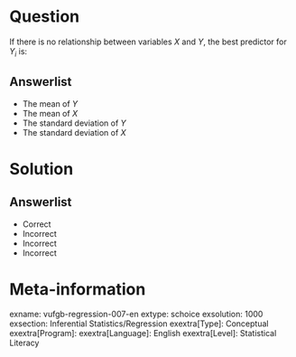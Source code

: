 Question
========

If there is no relationship between variables $X$ and $Y$, the best predictor for $Y_{i}$ is:
  
Answerlist
----------
* The mean of $Y$
* The mean of $X$
* The standard deviation of $Y$
* The standard deviation of $X$

Solution
========

Answerlist
----------
* Correct
* Incorrect
* Incorrect
* Incorrect

Meta-information
================
exname: vufgb-regression-007-en
extype: schoice
exsolution: 1000
exsection: Inferential Statistics/Regression
exextra[Type]: Conceptual
exextra[Program]: 
exextra[Language]: English
exextra[Level]: Statistical Literacy
